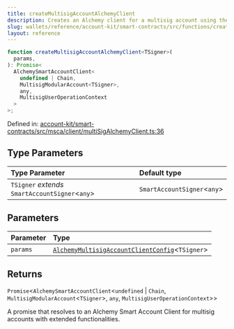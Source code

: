```yaml
---
title: createMultisigAccountAlchemyClient
description: Creates an Alchemy client for a multisig account using the provided configuration.
slug: wallets/reference/account-kit/smart-contracts/src/functions/createMultisigAccountAlchemyClient
layout: reference
---
```


```ts
function createMultisigAccountAlchemyClient<TSigner>(
  params,
): Promise<
  AlchemySmartAccountClient<
    undefined | Chain,
    MultisigModularAccount<TSigner>,
    any,
    MultisigUserOperationContext
  >
>;
```

Defined in: [account-kit/smart-contracts/src/msca/client/multiSigAlchemyClient.ts:36](https://github.com/alchemyplatform/aa-sdk/blob/923a52171f7246172caf350853843e6680197da9/account-kit/smart-contracts/src/msca/client/multiSigAlchemyClient.ts#L36)

## Type Parameters

| Type Parameter                                   | Default type                 |
| :----------------------------------------------- | :--------------------------- |
| `TSigner` _extends_ `SmartAccountSigner`\<`any`> | `SmartAccountSigner`\<`any`> |

## Parameters

| Parameter | Type                                                                                                       |
| :-------- | :--------------------------------------------------------------------------------------------------------- |
| `params`  | [`AlchemyMultisigAccountClientConfig`](../type-aliases/AlchemyMultisigAccountClientConfig.mdx)\<`TSigner`> |

## Returns

`Promise`\<`AlchemySmartAccountClient`\<`undefined` | `Chain`, `MultisigModularAccount`\<`TSigner`>, `any`, `MultisigUserOperationContext`>>

A promise that resolves to an Alchemy Smart Account Client for multisig accounts with extended functionalities.
